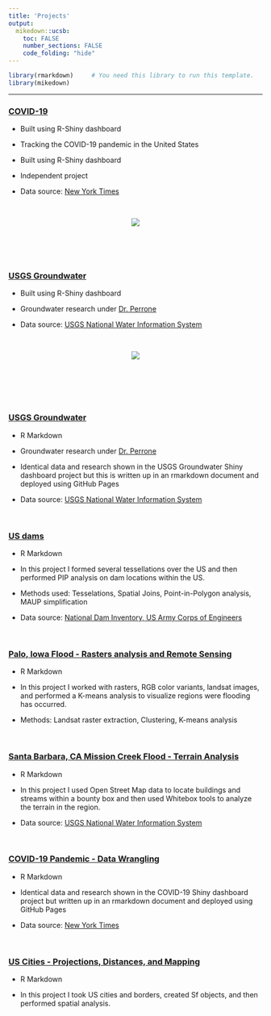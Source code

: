 ```yaml
---
title: 'Projects'
output:
  mikedown::ucsb:
    toc: FALSE
    number_sections: FALSE
    code_folding: "hide"
---
```

```r
library(rmarkdown)     # You need this library to run this template.
library(mikedown)   
```

***
### **[COVID-19](https://angus-watters.shinyapps.io/covid-dashboard/)**

  - Built using R-Shiny dashboard

  - Tracking the COVID-19 pandemic in the United States

  - Built using R-Shiny dashboard
  
  - Independent project 
  
  - Data source: [New York Times](https://github.com/nytimes/covid-19-data)

<br>

  <center>
![](img/covid_shiny_v2.png)
</center>

<br>
<br>
<br>

### **[USGS Groundwater](https://angus-watters.shinyapps.io/groundwater-dash/)**

  - Built using R-Shiny dashboard
  
  - Groundwater research under [Dr. Perrone](https://www.es.ucsb.edu/debra-perrone)
  
  - Data source: [USGS National Water Information System](https://waterdata.usgs.gov/nwis)

<br>

<center>
![](img/groundwater_shiny.png)
</center>
  
<br>  
<br>
<br>

### **[USGS Groundwater](https://anguswg-ucsb.github.io/groundwater_2/index.html)**

  - R Markdown

  - Groundwater research under [Dr. Perrone](https://www.es.ucsb.edu/debra-perrone)
  
  - Identical data and research shown in the USGS Groundwater Shiny dashboard project but this is written up in an rmarkdown document and deployed using GitHub Pages
  
  - Data source: [USGS National Water Information System](https://waterdata.usgs.gov/nwis)
  
<br>

### **[US dams](https://anguswg-ucsb.github.io/geog-176A-labs/lab-04.html)**

  - R Markdown

  - In this project I formed several tessellations over the US and then performed PIP analysis on dam locations within the US.
  
  - Methods used: Tesselations, Spatial Joins, Point-in-Polygon analysis, MAUP simplification

  - Data source: [National Dam Inventory, US Army Corps of Engineers](https://nid.sec.usace.army.mil/ords/f?p=105:1::::::)

<br>

### **[Palo, Iowa Flood - Rasters analysis and Remote Sensing](https://anguswg-ucsb.github.io/geog-176A-labs/lab-05.html)**

  - R Markdown

  - In this project I worked with rasters, RGB color variants, landsat images, and performed a K-means analysis to visualize regions were flooding has occurred.
  
  - Methods: Landsat raster extraction, Clustering, K-means analysis

<br>

### **[Santa Barbara, CA Mission Creek Flood - Terrain Analysis](https://anguswg-ucsb.github.io/geog-176A-labs/lab-06.html)**

  - R Markdown

  - In this project I used Open Street Map data to locate buildings and streams within a bounty box and then used Whitebox tools to analyze the terrain in the region.
  
  - Data source: [USGS National Water Information System](https://waterdata.usgs.gov/nwis)

<br> 

### **[COVID-19 Pandemic - Data Wrangling](https://anguswg-ucsb.github.io/geog-176A-labs/lab-02.html)**

  - R Markdown
  
  - Identical data and research shown in the COVID-19 Shiny dashboard project but written up in an rmarkdown document and deployed using GitHub Pages
  
  - Data source: [New York Times](https://github.com/nytimes/covid-19-data)
  
<br>

### **[US Cities - Projections, Distances, and Mapping](https://anguswg-ucsb.github.io/geog-176A-labs/lab-03.html)**

  - R Markdown

  - In this project I took US cities and borders, created Sf objects, and then performed spatial analysis.

<br>






































